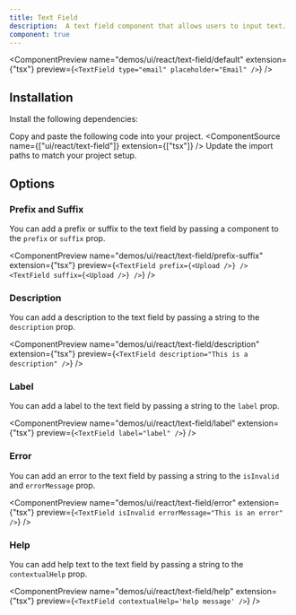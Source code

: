 ```yaml
---
title: Text Field
description:  A text field component that allows users to input text.
component: true
---
```


<ComponentPreview
  name="demos/ui/react/text-field/default"
  extension={"tsx"}
  preview={`<TextField type="email" placeholder="Email" />`}
/>

## Installation

<Steps>
<Step>Install the following dependencies:</Step>

  <Step>Copy and paste the following code into your project.</Step>
  <ComponentSource  name={["ui/react/text-field"]} extension={["tsx"]} />
  <Step>Update the import paths to match your project setup.</Step>

</Steps>

## Options

### Prefix and Suffix

You can add a prefix or suffix to the text field by passing a component to the `prefix` or `suffix` prop.

<ComponentPreview
  name="demos/ui/react/text-field/prefix-suffix"
  extension={"tsx"}
  preview={`<TextField prefix={<Upload />} />
<TextField suffix={<Upload />} />`}
/>

### Description

You can add a description to the text field by passing a string to the `description` prop.

<ComponentPreview
  name="demos/ui/react/text-field/description"
  extension={"tsx"}
  preview={`<TextField description="This is a description" />`}
/>

### Label

You can add a label to the text field by passing a string to the `label` prop.

<ComponentPreview
  name="demos/ui/react/text-field/label"
  extension={"tsx"}
  preview={`<TextField label="label" />`}
/>

### Error

You can add an error to the text field by passing a string to the `isInvalid` and `errorMessage` prop.

<ComponentPreview
  name="demos/ui/react/text-field/error"
  extension={"tsx"}
  preview={`<TextField isInvalid errorMessage="This is an error" />`}
/>

### Help

You can add help text to the text field by passing a string to the `contextualHelp` prop.

<ComponentPreview
  name="demos/ui/react/text-field/help"
  extension={"tsx"}
  preview={`<TextField contextualHelp='help message' />`}
/>